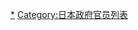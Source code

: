 {{都道府縣別|[[:Category:日本各都道府縣知事列表|日本的都道府縣知事列表]]|知事列表}}

[[Category:日本各都道府縣知事|*]]
[[Category:日本政府官员列表|Category:日本政府官员列表]]